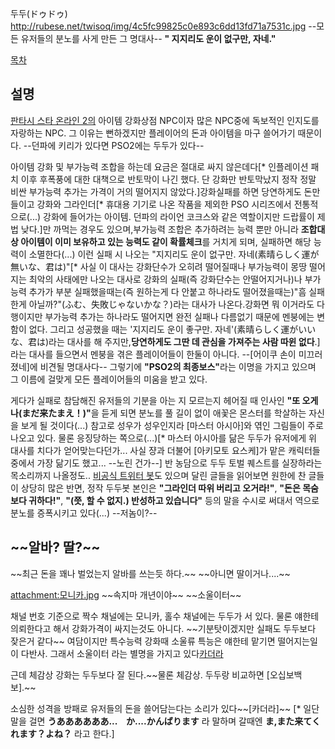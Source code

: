 두두(ドゥドゥ)
http://rubese.net/twisoq/img/4c5fc99825c0e893c6dd13fd71a7531c.jpg
--모든 유저들의 분노를 사게 만든 그 명대사--
'''" 지지리도 운이 없구만, 자네."'''

[[목차]]

== 설명 ==

[[판타시 스타 온라인 2]]의 아이템 강화상점 NPC이자 많은 NPC중에 독보적인 인지도를 자랑하는 NPC. 그 이유는 뻔하겠지만 플레이어의 돈과 아이템을 마구 쓸어가기 때문이다. --던파에 키리가 있다면 PSO2에는 두두가 있다--

아이템 강화 및 부가능력 조합을 하는데 요금은 절대로 싸지 않은데다[* 인플레이션 패치 이후 후폭풍에 대한 대책으로 반토막이 나긴 했다. 단 강화만 반토막났지 정작 정말 비싼 부가능력 추가는 가격이 거의 떨어지지 않았다.]강화실패를 하면 당연하게도 돈만 들이고 강화와 그라인더[* 휴대용 기기로 나온 작품을 제외한 PSO 시리즈에서 전통적으로(...) 강화에 들어가는 아이템. 던파의 라이언 코크스와 같은 역할이지만 드랍률이 제법 낮다.]만 까먹는 경우도 있으며,부가능력 조합은 추가하려는 능력 뿐만 아니라 '''조합대상 아이템이 이미 보유하고 있는 능력도 같이 확률체크'''를 거치게 되며, 실패하면 해당 능력이 소멸한다(...) 이런 실패 시 나오는 "지지리도 운이 없구만. 자네(素晴らしく運が無いな、君は)"[* 사실 이 대사는 강화단수가 오히려 떨어질때나 부가능력이 몽땅 떨어지는 최악의 사태에만 나오는 대사로 강화의 실패(즉 강화단수는 안떨어지거나)나 부가능력 추가가 부분 실패했을때는(즉 원하는게 다 안붙고 하나라도 떨어졌을때는)"흠 실패한게 아닐까?"(ふむ、失敗じゃないかな？)라는 대사가 나온다.강화면 뭐 이거라도 다행이지만 부가능력 추가는 하나라도 떨어지면 완전 실패나 다름없기 때문에 멘붕에는 변함이 없다. 그리고 성공했을 때는 '지지리도 운이 좋구만. 자네'(素晴らしく運がいいな、君は)라는 대사를 해 주지만,'''당연하게도 그딴 데 관심을 가져주는 사람 따윈 없다'''.]라는 대사를 들으면서 멘붕을 겪은 플레이어들이 한둘이 아니다. --[어이쿠 손이 미끄러졌네]에 비견될 명대사다--  그렇기에 '''"PSO2의 최종보스"'''라는 이명을 가지고 있으며 그 이름에 걸맞게 모든 플레이어들의 미움을 받고 있다.

게다가 실패로 참담해진 유저들의 기분을 아는 지 모르는지 헤어질 때 인사인 '''"또 오게나(まだ来たまえ！)"'''을 듣게 되면 분노를 풀 길이 없이 애꽃은 몬스터를 학살하는 자신을 보게 될 것이다(...) 참고로 성우가 성우인지라 [마스터 아시아]와 엮인 그림들이 주로 나오고 있다. 물론 응징당하는 쪽으로(...)[* 마스터 아시아를 닮은 두두가 유저에게 위 대사를 치다가 얻어맞는다던가... 사실 쟝과 더불어 [아키모토 요스케]가 맡은 캐릭터들 중에서 가장 닮기도 했고... --노린 건가--] 반 농담으로 두두 토벌 퀘스트를 실장하라는 목소리까지 나올정도.. [https://twitter.com/PSO2_DoDo 비공식 트위터 봇]도 있으며 달린 글들을 읽어보면 원한에 찬 글들이 상당히 많은 반면, 정작 두두봇 본인은 '''"그라인더 따위 버리고 오거라!"''', '''"돈은 목숨보다 귀하다!"''', '''"(쯧, 할 수 없지.) 반성하고 있습니다"''' 등의 말을 수시로 써대서 역으로 분노를 증폭시키고 있다(...) --저놈이?--
== ~~알바? 딸?~~ ==
~~최근 돈을 꽤나 벌었는지 알바를 쓰는듯 하다.~~ ~~아니면 딸이거나....~~

attachment:모니카.jpg
~~속지마 개년이야~~ ~~소울이터~~

채널 번호 기준으로 짝수 채널에는 모니카, 홀수 채널에는 두두가 서 있다. 물론 얘한테 의뢰한다고 해서 강화가격이 싸지는것도 아니다. ~~기분탓이겠지만 실패도 두두보다 잦은거 같다~~
여담이지만 특수능력 강화때 소울류 특능은 얘한테 맡기면 떨어지는일이 다반사. 그래서 소울이터 라는 별명을 가지고 있다[[카더라]]

근데 체감상 강화는 두두보다 잘 된다.~~물론 체감상. 두두랑 비교하면 [오십보백보].~~

소심한 성격을 방패로 유저들의 돈을 쓸어담는다는 소리가 있다~~[카더라]~~ [* 일단 말을 걸면 '''うああああああ...　か....かんばります''' 라 말하며 갈때엔 '''ま,また来てくれます？よね？''' 라고 한다.]
